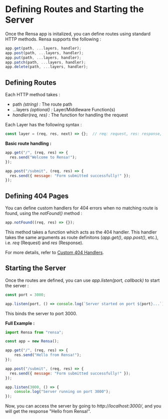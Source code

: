 # Defining Routes and Starting the Server

Once the Rensa app is initalized, you can define routes using standard HTTP methods. Rensa supports the following :
```js
app.get(path, ...layers, handler);
app.post(path, ...layers, handler);
app.put(path, ...layers, handler);
app.patch(path, ...layers, handler);
app.delete(path, ...layers, handler);
```

## Defining Routes

Each HTTP method takes :
- path _(string) :_ The route path
- ...layers _(optional) :_ Layer/Middleware Function(s)
- _handler(req, res) :_ The function for handling the request

Each Layer has the following syntax :
```js
const layer = (req, res, next) => {};  // req: request, res: response, next: callback to call the next Layer/handler
```

**Basic route handling :**
```js
app.get("/", (req, res) => {
  res.send("Welcome to Rensa!");
});

app.post("/submit", (req, res) => {
  res.send({ message: "Form submitted successfully!" });
});
```

## Defining 404 Pages
You can define custom handlers for 404 errors when no matching route is found, using the _notFound()_ method :
```js
app.notFound((req, res) => {});
```
This method takes a function which acts as the 404 handler. This handler takes the same arguments as route definitons (_app.get()_, _app.post()_, etc.), i.e. _req_ (Request) and _res_ (Response).

For more details, refer to [Custom 404 Handlers](/docs/custom-404-handlers).

## Starting the Server

Once the routes are defined, you can use _app.listen(port, callback)_ to start the server :
```js
const port = 3000;

app.listen(port, () => console.log(`Server started on port ${port}...`));
```

This binds the server to port 3000.

**Full Example :**
```js
import Rensa from "rensa";

const app = new Rensa();

app.get("/", (req, res) => {
    res.send("Hello from Rensa!");
});

app.post("/submit", (req, res) => {
  res.send({ message: "Form submitted successfully!" });
});

app.listen(3000, () => {
    console.log("Server running on port 3000");
});

```

Now, you can access the server by going to _http://localhost:3000/_, and you will get the response "Hello from Rensa!".
